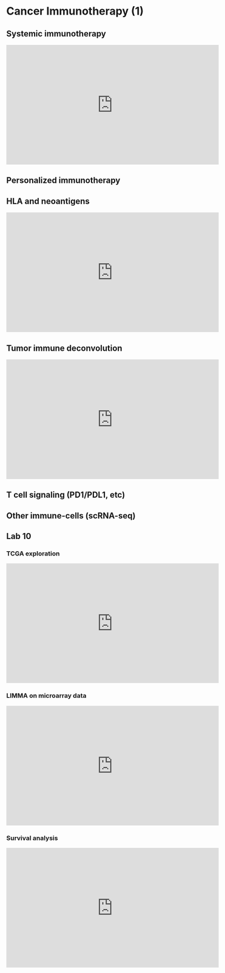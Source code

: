 # Cancer Immunotherapy (1) {#cancerimmuno1}

## Systemic immunotherapy

<iframe width="560" height="315" src="https://www.youtube.com/embed/tCfk8YKsJT0" frameborder="0" allow="accelerometer; autoplay; clipboard-write; encrypted-media; gyroscope; picture-in-picture" allowfullscreen></iframe>

## Personalized immunotherapy



## HLA and neoantigens

<iframe width="560" height="315" src="https://www.youtube.com/embed/pFITM6pc9Yo" frameborder="0" allow="accelerometer; autoplay; clipboard-write; encrypted-media; gyroscope; picture-in-picture" allowfullscreen></iframe>

## Tumor immune deconvolution

<iframe width="560" height="315" src="https://www.youtube.com/embed/YGubgHCys7E" frameborder="0" allow="accelerometer; autoplay; clipboard-write; encrypted-media; gyroscope; picture-in-picture" allowfullscreen></iframe>

## T cell signaling (PD1/PDL1, etc)



## Other immune-cells (scRNA-seq)

## Lab 10

### TCGA exploration

<iframe width="560" height="315" src="https://www.youtube.com/embed/OzJ8pHqw53k" title="YouTube video player" frameborder="0" allow="accelerometer; autoplay; clipboard-write; encrypted-media; gyroscope; picture-in-picture" allowfullscreen></iframe>

### LIMMA on microarray data

<iframe width="560" height="315" src="https://www.youtube.com/embed/4E0p2cujcHg" title="YouTube video player" frameborder="0" allow="accelerometer; autoplay; clipboard-write; encrypted-media; gyroscope; picture-in-picture" allowfullscreen></iframe>

### Survival analysis

<iframe width="560" height="315" src="https://www.youtube.com/embed/pkt8VG1B0CY" title="YouTube video player" frameborder="0" allow="accelerometer; autoplay; clipboard-write; encrypted-media; gyroscope; picture-in-picture" allowfullscreen></iframe>